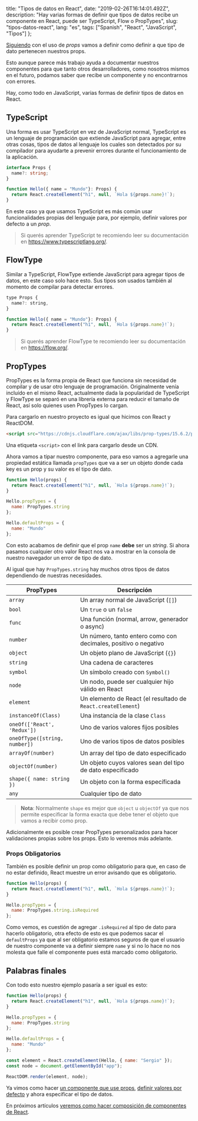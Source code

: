 
  title: "Tipos de datos en React",
  date: "2019-02-26T16:14:01.492Z",
  description:
    "Hay varias formas de definir que tipos de datos recibe un componente en React, puede ser TypeScript, Flow o PropTypes",
  slug: "tipos-datos-react",
  lang: "es",
  tags: ["Spanish", "React", "JavaScript", "Tipos"]
};


[Siguiendo](/essays/react-props-valores-predefinidos) con el uso de _props_ vamos a definir como definir a que tipo de dato pertenecen nuestros props.

Esto aunque parece más trabajo ayuda a documentar nuestros componentes para que tanto otros desarrolladores, como nosotros mismos en el futuro, podamos saber que recibe un componente y no encontrarnos con errores.

Hay, como todo en JavaScript, varias formas de definir tipos de datos en React.

## TypeScript

Una forma es usar TypeScript en vez de JavaScript normal, TypeScript es un lenguaje de programación que extiende JavaScript para agregar, entre otras cosas, tipos de datos al lenguaje los cuales son detectados por su compilador para ayudarte a prevenir errores durante el funcionamiento de la aplicación.

```typescript
interface Props {
  name?: string;
}

function Hello({ name = "Mundo"}: Props) {
  return React.createElement("h1", null, `Hola ${props.name}!`);
}
```

En este caso ya que usamos TypeScript es más común usar funcionalidades propias del lenguaje para, por ejemplo, definir valores por defecto a un _prop_.

> Si querés aprender TypeScript te recomiendo leer su documentación en https://www.typescriptlang.org/.

## FlowType

Similar a TypeScript, FlowType extiende JavaScript para agregar tipos de datos, en este caso solo hace esto. Sus tipos son usados también al momento de compilar para detectar errores.

```js
type Props {
  name?: string,
}

function Hello({ name = "Mundo"}: Props) {
  return React.createElement("h1", null, `Hola ${props.name}!`);
}
```

> Si querés aprender FlowType te recomiendo leer su documentación en https://flow.org/.

## PropTypes

PropTypes es la forma propia de React que funciona sin necesidad de compilar y de usar otro lenguaje de programación. Originalmente venía incluído en el mismo React, actualmente dada la popularidad de TypeScript y FlowType se separó en una librería externa para reducir el tamaño de React, así solo quienes usen PropTypes lo cargan.

Para cargarlo en nuestro proyecto es igual que hicimos con React y ReactDOM.

```html
<script src="https://cdnjs.cloudflare.com/ajax/libs/prop-types/15.6.2/prop-types.min.js"></script>
```

Una etiqueta `<script>` con el link para cargarlo desde un CDN.

Ahora vamos a tipar nuestro componente, para eso vamos a agregarle una propiedad estática llamada `propTypes` que va a ser un objeto donde cada key es un prop y su valor es el tipo de dato.

```js
function Hello(props) {
  return React.createElement("h1", null, `Hola ${props.name}!`);
}

Hello.propTypes = {
  name: PropTypes.string
};

Hello.defaultProps = {
  name: "Mundo"
};
```

Con esto acabamos de definir que el prop `name` **debe** ser un _string_. Si ahora pasamos cualquier otro valor React nos va a mostrar en la consola de nuestro navegador un error de tipo de dato.

Al igual que hay `PropTypes.string` hay muchos otros tipos de datos dependiendo de nuestras necesidades.

| PropTypes                     | Descripción                                                     |
| ----------------------------- | --------------------------------------------------------------- |
| `array`                       | Un array normal de JavaScript (`[]`)                            |
| `bool`                        | Un `true` o un `false`                                          |
| `func`                        | Una función (normal, arrow, generador o async)                  |
| `number`                      | Un número, tanto entero como con decimales, positivo o negativo |
| `object`                      | Un objeto plano de JavaScript (`{}`)                            |
| `string`                      | Una cadena de caracteres                                        |
| `symbol`                      | Un símbolo creado con `Symbol()`                                |
| `node`                        | Un nodo, puede ser cualquier hijo válido en React               |
| `element`                     | Un elemento de React (el resultado de `React.createElement`)    |
| `instanceOf(Class)`           | Una instancia de la clase `Class`                               |
| `oneOf(['React', 'Redux'])`   | Uno de varios valores fijos posibles                            |
| `oneOfType([string, number])` | Uno de varios tipos de datos posibles                           |
| `arrayOf(number)`             | Un array del tipo de dato especificado                          |
| `objectOf(number)`            | Un objeto cuyos valores sean del tipo de dato especificado      |
| `shape({ name: string })`     | Un objeto con la forma específicada                             |
| `any`                         | Cualquier tipo de dato                                          |

> **Nota**: Normalmente `shape` es mejor que `object` u `objectOf` ya que nos permite especificar la forma exacta que debe tener el objeto que vamos a recibir como prop.

Adicionalmente es posible crear PropTypes personalizados para hacer validaciones propias sobre los props. Esto lo veremos más adelante.

### Props Obligatorios

También es posible definir un prop como obligatorio para que, en caso de no estar definido, React muestre un error avisando que es obligatorio.

```js
function Hello(props) {
  return React.createElement("h1", null, `Hola ${props.name}!`);
}

Hello.propTypes = {
  name: PropTypes.string.isRequired
};
```

Como vemos, es cuestión de agregar `.isRequired` al tipo de dato para hacerlo obligatorio, otra efecto de esto es que podemos sacar el `defaultProps` ya que al ser obligatorio estamos seguros de que el usuario de nuestro componente va a definir siempre `name` y si no lo hace no nos molesta que falle el componente pues está marcado como obligatorio.

## Palabras finales

Con todo esto nuestro ejemplo pasaría a ser igual es esto:

```js
function Hello(props) {
  return React.createElement("h1", null, `Hola ${props.name}!`);
}

Hello.propTypes = {
  name: PropTypes.string
};

Hello.defaultProps = {
  name: "Mundo"
};

const element = React.createElement(Hello, { name: "Sergio" });
const node = document.getElementById("app");

ReactDOM.render(element, node);
```

Ya vimos como hacer [un componente que use props](/essays/componentes-react-personalizables-props.mdx), [definir valores por defecto](/essays/react-props-valores-predefinidos) y ahora especificar el tipo de datos.

En próximos artículos [veremos como hacer composición de componentes de React](/essays/composicion-components-react).

